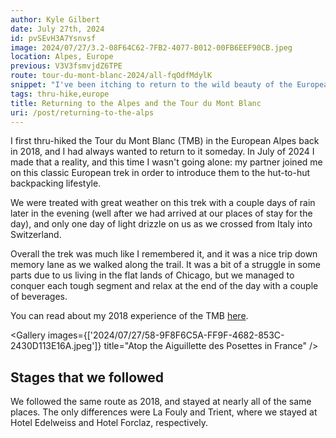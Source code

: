 ```yaml
---
author: Kyle Gilbert
date: July 27th, 2024
id: pvSEvH3A7Ysnvsf
image: 2024/07/27/3.2-08F64C62-7FB2-4077-B012-00FB6EEF90CB.jpeg
location: Alpes, Europe
previous: V3V3fsmvjdZ6TPE
route: tour-du-mont-blanc-2024/all-fqOdfMdylK
snippet: "I've been itching to return to the wild beauty of the European Alps and cross paths once again with an old companion: the epic Tour du Mont Blanc."
tags: thru-hike,europe
title: Returning to the Alpes and the Tour du Mont Blanc
uri: /post/returning-to-the-alps
---
```


I first thru-hiked the Tour du Mont Blanc (TMB) in the European Alpes back in 2018, and I had always wanted to return to it someday. In July of 2024 I made that a reality, and this time I wasn't going alone: my partner joined me on this classic European trek in order to introduce them to the hut-to-hut backpacking lifestyle.

<Stats />

<Route />

We were treated with great weather on this trek with a couple days of rain later 
in the evening (well after we had arrived at our places of stay for the day), 
and only one day of light drizzle on us as we crossed from Italy into Switzerland.

Overall the trek was much like I remembered it, and it was a nice trip down 
memory lane as we walked along the trail. It was a bit of a struggle in some 
parts due to us living in the flat lands of Chicago, but we managed to conquer 
each tough segment and relax at the end of the day with a couple of beverages. 

You can read about my 2018 experience of the TMB [here](/posts/the-tour-du-mont-blanc). 

<Gallery images={['2024/07/27/58-9F8F6C5A-FF9F-4682-853C-2430D113E16A.jpeg']} title="Atop the Aiguillette des Posettes in France" />

## Stages that we followed

We followed the same route as 2018, and stayed at nearly all of the same 
places. The only differences were La Fouly and Trient, where we stayed at 
Hotel Edelweiss and Hotel Forclaz, respectively.

<Stages />
